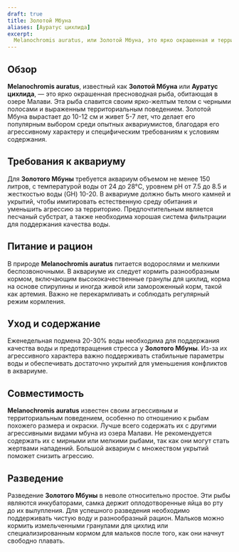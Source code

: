 ```yaml
---
draft: true
title: Золотой Мбуна
aliases: [Ауратус цихлида]
excerpt:
  Melanochromis auratus, или Золотой Мбуна, это ярко окрашенная и территориальная цихлида, обитающая в озере Малави.
---
```


## Обзор

**Melanochromis auratus**, известный как **Золотой Мбуна** или **Ауратус цихлида**, — это ярко окрашенная пресноводная
рыба, обитающая в озере Малави. Эта рыба славится своим ярко-желтым телом с черными полосами и выраженным
территориальным поведением. Золотой Мбуна вырастает до 10-12 см и живет 5-7 лет, что делает его популярным выбором среди
опытных аквариумистов, благодаря его агрессивному характеру и специфическим требованиям к условиям содержания.

## Требования к аквариуму

Для **Золотого Мбуны** требуется аквариум объемом не менее 150 литров, с температурой воды от 24 до 28°C, уровнем pH от
7.5 до 8.5 и жесткостью воды (GH) 10-20. В аквариуме должно быть много камней и укрытий, чтобы имитировать естественную
среду обитания и уменьшить агрессию за территорию. Предпочтительным является песчаный субстрат, а также необходима
хорошая система фильтрации для поддержания качества воды.

## Питание и рацион

В природе **Melanochromis auratus** питается водорослями и мелкими беспозвоночными. В аквариуме их следует кормить
разнообразным кормом, включающим высококачественные гранулы для цихлид, корма на основе спирулины и иногда живой или
замороженный корм, такой как артемия. Важно не перекармливать и соблюдать регулярный режим кормления.

## Уход и содержание

Еженедельная подмена 20-30% воды необходима для поддержания качества воды и предотвращения стресса у **Золотого Мбуны**.
Из-за их агрессивного характера важно поддерживать стабильные параметры воды и обеспечивать достаточно укрытий для
уменьшения конфликтов в аквариуме.

## Совместимость

**Melanochromis auratus** известен своим агрессивным и территориальным поведением, особенно по отношению к рыбам
похожего размера и окраски. Лучше всего содержать их с другими агрессивными видами мбуна из озера Малави. Не
рекомендуется содержать их с мирными или мелкими рыбами, так как они могут стать жертвами нападений. Большой аквариум с
множеством укрытий поможет снизить агрессию.

## Разведение

Разведение **Золотого Мбуны** в неволе относительно простое. Эти рыбы являются инкубаторами, самка держит
оплодотворенные яйца во рту до их вылупления. Для успешного разведения необходимо поддерживать чистую воду и
разнообразный рацион. Мальков можно кормить измельченными гранулами для цихлид или специализированным кормом для мальков
после того, как они начнут свободно плавать.
